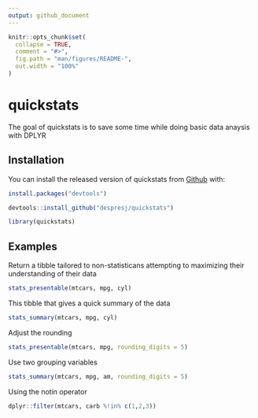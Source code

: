 ```yaml
---
output: github_document
---
```


<!-- README.md is generated from README.Rmd. Please edit that file -->

```r
knitr::opts_chunk$set(
  collapse = TRUE,
  comment = "#>",
  fig.path = "man/figures/README-",
  out.width = "100%"
)
```

# quickstats

The goal of quickstats is to save some time while doing basic data anaysis with DPLYR

## Installation

You can install the released version of quickstats from [Github](https://github.com/despresj/quickstats) with:

``` r
install.packages("devtools")

devtools::install_github("despresj/quickstats")

library(quickstats)
```

## Examples

Return a tibble tailored to non-statisticans attempting to maximizing their understanding of their data
```r
stats_presentable(mtcars, mpg, cyl)
```

This tibble that gives a quick summary of the data
```r
stats_summary(mtcars, mpg, cyl)
```

Adjust the rounding
```r
stats_presentable(mtcars, mpg, rounding_digits = 5)
```

Use two grouping variables
```r
stats_summary(mtcars, mpg, am, rounding_digits = 5)
```

Using the notin operator
```r
dplyr::filter(mtcars, carb %!in% c(1,2,3))
```


